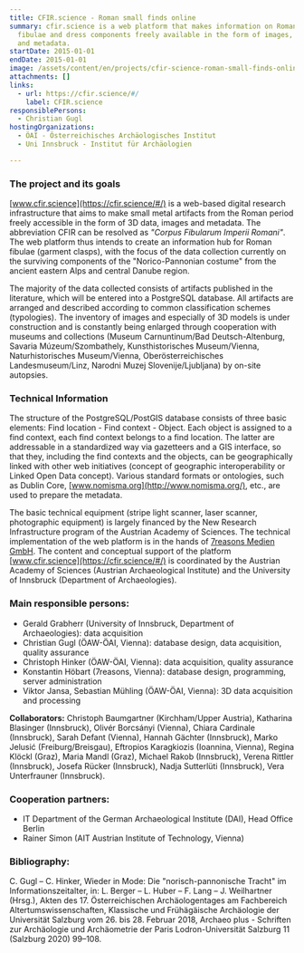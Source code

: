 ```yaml
---
title: CFIR.science - Roman small finds online
summary: cfir.science is a web platform that makes information on Roman-age
  fibulae and dress components freely available in the form of images, 3D models
  and metadata.
startDate: 2015-01-01
endDate: 2015-01-01
image: /assets/content/en/projects/cfir-science-roman-small-finds-online/npt_fluegelfibel.jpg
attachments: []
links:
  - url: https://cfir.science/#/
    label: CFIR.science
responsiblePersons:
  - Christian Gugl
hostingOrganizations:
  - ÖAI - Österreichisches Archäologisches Institut
  - Uni Innsbruck - Institut für Archäologien

---
```

### **The project and its goals**

[www.cfir.science](https://cfir.science/#/) is a web-based digital research infrastructure that aims to make small metal artifacts from the Roman period freely accessible in the form of 3D data, images and metadata. The abbreviation CFIR can be resolved as _"Corpus Fibularum Imperii Romani"_. The web platform thus intends to create an information hub for Roman fibulae (garment clasps), with the focus of the data collection currently on the surviving components of the "Norico-Pannonian costume" from the ancient eastern Alps and central Danube region.

The majority of the data collected consists of artifacts published in the literature, which will be entered into a PostgreSQL database. All artifacts are arranged and described according to common classification schemes (typologies). The inventory of images and especially of 3D models is under construction and is constantly being enlarged through cooperation with museums and collections (Museum Carnuntinum/Bad Deutsch-Altenburg, Savaria Múzeum/Szombathely, Kunsthistorisches Museum/Vienna, Naturhistorisches Museum/Vienna, Oberösterreichisches Landesmuseum/Linz, Narodni Muzej Slovenije/Ljubljana) by on-site autopsies.

### **Technical Information**

The structure of the PostgreSQL/PostGIS database consists of three basic elements: Find location - Find context - Object. Each object is assigned to a find context, each find context belongs to a find location. The latter are addressable in a standardized way via gazetteers and a GIS interface, so that they, including the find contexts and the objects, can be geographically linked with other web initiatives (concept of geographic interoperability or Linked Open Data concept). Various standard formats or ontologies, such as Dublin Core, [www.nomisma.org](http://www.nomisma.org/), etc., are used to prepare the metadata.

The basic technical equipment (stripe light scanner, laser scanner, photographic equipment) is largely financed by the New Research Infrastructure program of the Austrian Academy of Sciences. The technical implementation of the web platform is in the hands of [7reasons Medien GmbH](https://www.7reasons.net/). The content and conceptual support of the platform [www.cfir.science](https://cfir.science/#/) is coordinated by the Austrian Academy of Sciences (Austrian Archaeological Institute) and the University of Innsbruck (Department of Archaeologies).

### **Main responsible persons:**

*   Gerald Grabherr (University of Innsbruck, Department of Archaeologies): data acquisition
*   Christian Gugl (ÖAW-ÖAI, Vienna): database design, data acquisition, quality assurance
*   Christoph Hinker (ÖAW-ÖAI, Vienna): data acquisition, quality assurance
*   Konstantin Höbart (7reasons, Vienna): database design, programming, server administration
*   Viktor Jansa, Sebastian Mühling (ÖAW-ÖAI, Vienna): 3D data acquisition and processing

**Collaborators:** Christoph Baumgartner (Kirchham/Upper Austria), Katharina Blasinger (Innsbruck), Olivér Borcsányi (Vienna), Chiara Cardinale (Innsbruck), Sarah Defant (Vienna), Hannah Gächter (Innsbruck), Marko Jelusić (Freiburg/Breisgau), Eftropios Karagkiozis (Ioannina, Vienna), Regina Klöckl (Graz), Maria Mandl (Graz), Michael Rakob (Innsbruck), Verena Rittler (Innsbruck), Josefa Rücker (Innsbruck), Nadja Sutterlüti (Innsbruck), Vera Unterfrauner (Innsbruck).

### **Cooperation partners:**

*   IT Department of the German Archaeological Institute (DAI), Head Office Berlin
*   Rainer Simon (AIT Austrian Institute of Technology, Vienna)

### **Bibliography:**

C. Gugl – C. Hinker, Wieder in Mode: Die "norisch-pannonische Tracht" im Informationszeitalter, in: L. Berger – L. Huber – F. Lang – J. Weilhartner (Hrsg.), Akten des 17. Österreichischen Archäologentages am Fachbereich Altertumswissenschaften, Klassische und Frühägäische Archäologie der Universität Salzburg vom 26. bis 28. Februar 2018, Archaeo plus - Schriften zur Archäologie und Archäometrie der Paris Lodron-Universität Salzburg 11 (Salzburg 2020) 99–108.
